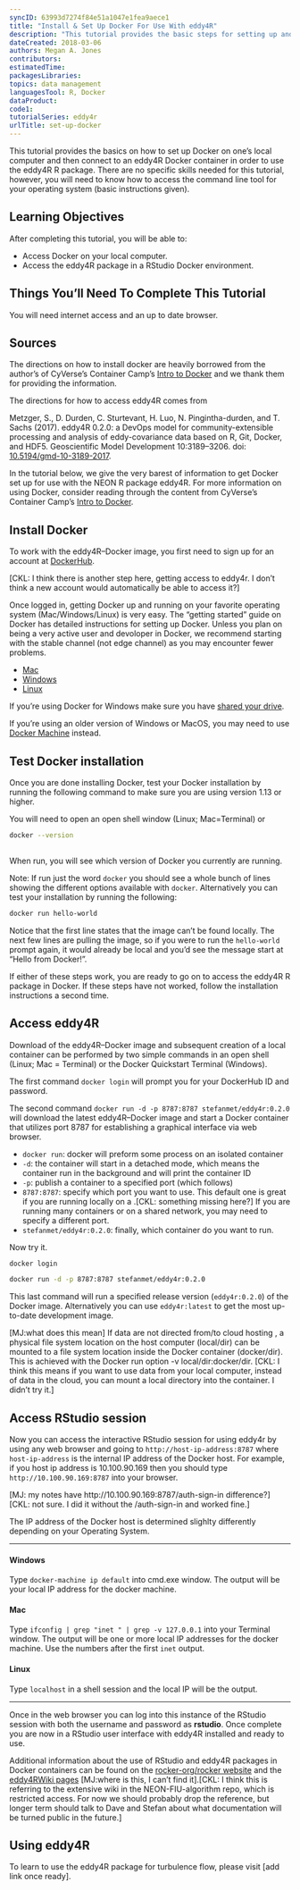 ```yaml
---
syncID: 63993d7274f84e51a1047e1fea9aece1
title: "Install & Set Up Docker For Use With eddy4R"
description: "This tutorial provides the basic steps for setting up and using Docker to work with the eddy4R R package in a Docker container."
dateCreated: 2018-03-06
authors: Megan A. Jones
contributors: 
estimatedTime: 
packagesLibraries: 
topics: data management
languagesTool: R, Docker
dataProduct: 
code1: 
tutorialSeries: eddy4r
urlTitle: set-up-docker
---
```


This tutorial provides the basics on how to set up Docker on one's local computer
and then connect to an eddy4R Docker container in order to use the eddy4R R package. 
There are no specific skills needed for this tutorial, however, you will need to
know how to access the command line tool for your operating system 
(basic instructions given). 

<div id="ds-objectives" markdown="1">

## Learning Objectives
After completing this tutorial, you will be able to:

  * Access Docker on your local computer.
  * Access the eddy4R package in a RStudio Docker environment.
  
## Things You’ll Need To Complete This Tutorial
You will need internet access and an up to date browser.

## Sources

The directions on how to install docker are heavily borrowed from the author's 
of CyVerse's Container Camp's 
<a href="https://cyverse-container-camp-workshop-2018.readthedocs-hosted.com/en/latest/docker/dockerintro.html" target="_blank"> Intro to Docker</a> and we thank them for providing the information. 

The directions for how to access eddy4R comes from 

Metzger, S., D. Durden, C. Sturtevant, H. Luo, N. Pingintha-durden, and T. Sachs (2017). eddy4R 0.2.0: a DevOps model for community-extensible processing and analysis of eddy-covariance data based on R, Git, Docker, and HDF5. Geoscientific Model Development 10:3189–3206. doi: 
<a href="https://www.geosci-model-dev.net/10/3189/2017/" target="_blank">10.5194/gmd-10-3189-2017</a>. 

</div>



In the tutorial below, we give the very barest of information to get Docker set
up for use with the NEON R package eddy4R. For more information on using Docker, 
consider reading through the content from CyVerse's Container Camp's 
<a href="https://cyverse-container-camp-workshop-2018.readthedocs-hosted.com/en/latest/docker/dockerintro.html" target="_blank"> Intro to Docker</a>. 


## Install Docker

To work with the eddy4R–Docker image, you first need to sign up for an 
account at <a href="https://hub.docker.com/" target="_blank">DockerHub</a>. 

[CKL: I think there is another step here, getting access to eddy4r. I don't 
think a new account would automatically be able to access it?]

Once logged in, getting Docker up and running on your favorite operating system 
(Mac/Windows/Linux) is very easy. The "getting started" guide on Docker has 
detailed instructions for setting up Docker. Unless you plan on being a very
active user and devoloper in Docker, we recommend starting with the stable channel 
(not edge channel) as you may encounter fewer problems.  

* <a href="https://docs.docker.com/docker-for-mac/install/" target="_blank">Mac </a>
* <a href="https://docs.docker.com/docker-for-windows/install/" target="_blank">Windows </a>
* <a href="https://docs.docker.com/install/linux/docker-ce/ubuntu/" target="_blank">Linux</a>

If you're using Docker for Windows make sure you have 
<a href="https://docs.docker.com/docker-for-windows/#shared-drives" target="_blank">shared your drive</a>. 

If you're using an older version of Windows or MacOS, you may need to use 
<a href="https://docs.docker.com/machine/overview/" target="_blank">Docker Machine</a> 
instead. 

## Test Docker installation

Once you are done installing Docker, test your Docker installation by running 
the following command to make sure you are using version 1.13 or higher. 

You will need to open an open shell window (Linux; Mac=Terminal) or 

``` bash

docker --version
	
```

When run, you will see which version of Docker you currently are running.

Note: If run just the word ``docker`` you should see a whole bunch of lines showing the different options available with ``docker``. Alternatively you can test your installation by running the following:

``` bash

docker run hello-world
```

Notice that the first line states that the image can't be found locally. The 
next few lines are pulling the image, so if you were to run the `hello-world` 
prompt again, it would already be local and you'd see the message start at 
"Hello from Docker!". 

If either of these steps work, you are ready to go on to access the eddy4R R 
package in Docker. If these steps have not worked, follow the installation 
instructions a second time. 

## Access eddy4R

Download of the eddy4R–Docker image and subsequent creation of a local container 
can be performed by two simple commands in an open shell (Linux; Mac = Terminal) 
or the Docker Quickstart Terminal (Windows). 

The first command `docker login` will prompt you for your DockerHub ID and password. 

The second command `docker run -d -p 8787:8787 stefanmet/eddy4r:0.2.0` will 
download the latest eddy4R–Docker image and start a Docker container that 
utilizes port 8787 for establishing a graphical interface via web browser.  

* `docker run`: docker will preform some process on an isolated container 
* `-d`: the container will start in a detached mode, which means the container 
run in the background and will print the container ID
* `-p`: publish a container to a specified port (which follows)
* `8787:8787`: specify which port you want to use. This default one is great if 
you are running locally on a .[CKL: something missing here?] If you are running 
many containers or on a shared network, you may need to specify a different port.
* `stefanmet/eddy4r:0.2.0`: finally, which container do you want to run. 

Now try it. 

```bash
docker login 

docker run -d -p 8787:8787 stefanmet/eddy4r:0.2.0
```

This last command will run a specified release version (`eddy4r:0.2.0`) of the 
Docker image. Alternatively you can use `eddy4r:latest` to get the most up-to-date 
development image. 

[MJ:what does this mean] If data are not directed from/to cloud hosting , a 
physical file system location on the host computer (local/dir) can be mounted 
to a file system location inside the Docker container (docker/dir). This is 
achieved with the Docker run option -v local/dir:docker/dir. 
[CKL: I think this means if you want to use data from your local computer, 
instead of data in the cloud, you can mount a local directory into the 
container. I didn't try it.]

## Access RStudio session

Now you can access the interactive RStudio session for using eddy4r by using any
web browser and going to `http://host-ip-address:8787` where `host-ip-address` 
is the internal IP address of the Docker host. For example, if you host ip address 
is 10.100.90.169 then you should type `http://10.100.90.169:8787` into your browser. 

[MJ: my notes have http://10.100.90.169:8787/auth-sign-in difference?]
[CKL: not sure. I did it without the /auth-sign-in and worked fine.]

The IP address of the Docker host is determined slighlty differently depending 
on your Operating System. 

***
#### Windows
Type `docker-machine ip default` into cmd.exe window. The output will be your 
local IP address for the docker machine. 

#### Mac

Type `ifconfig | grep "inet " | grep -v 127.0.0.1` into your Terminal window. 
The output will be one or more local IP addresses for the docker machine. Use 
the numbers after the first `inet` output. 

#### Linux
Type `localhost` in a shell session and the local IP will be the output.

***

Once in the web browser you can log into this instance of the RStudio session 
with both the username and password as **rstudio**. Once complete you are now in 
a RStudio user interface with eddy4R installed and ready to use. 

Additional information about the use of RStudio and eddy4R packages in Docker 
containers can be found on the <a href="https://github.com/rocker-org/rocker/wiki/Using-the-RStudio-image" target="_blank">rocker-org/rocker website</a> and the <a href="" target="_blank">eddy4RWiki pages</a> [MJ:where is this, I can't find it].[CKL: I think this is 
referring to the extensive wiki in the NEON-FIU-algorithm repo, which 
is restricted access. For now we should probably drop the reference, 
but longer term should talk to Dave and Stefan about what documentation 
will be turned public in the future.]

## Using eddy4R

To learn to use the eddy4R package for turbulence flow, please visit [add link 
once ready]. 
